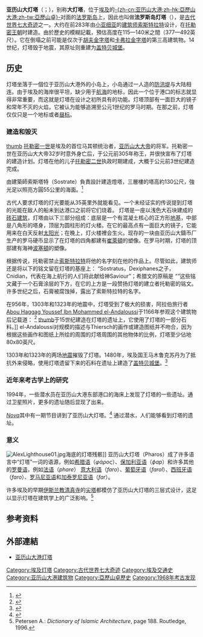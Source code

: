 {{noteTA
|T=zh-cn:亚历山大灯塔; zh-tw:亞歷山大燈塔;
|1=zh-cn:米; zh-tw:公尺;
|2=zh-cn:厘米; zh-tw:公分; zh-hk:厘米;
|3=zh-hans:奇迹; zh-hant:奇蹟;
}}

{{Infobox lighthouse
| name = 亞歷山大燈塔
| image_name = Lighthouse - Thiersch.png
| caption = 考古學家赫尔曼·蒂尔施（{{lang|en|Hermann Thiersch}}）於1909年繪製的灯塔复原图。
| location = {{埃及}}[[亚历山大港|-{zh-cn:亚历山大港;zh-hk:亞歷山大港;zh-tw:亞歷山卓}-]][[法罗斯岛|法罗斯岛]]
| coordinates = {{coord|31|12|50|N|29|53|08|E|region:EG_type:landmark_source:dewiki|display=inline,title}}
| yearbuilt = 约公元前284-246年
| yearlit = 
| automated = 
| yeardeactivated = 1303年或1323年
| foundation = 石质
| construction = [[砌体结构|砌体结构]]
| shape = 方形底座，八角形棱柱塔身，圆柱塔顶
| marking = 
| height = {{convert|103|to|118|m|abbr=on|disp=b|ft}}<ref name="McKenzie 2011 42">{{cite book|last=McKenzie|first=Judith|title=The Architecture of Alexandria and Egypt: 300 BC – AD 700|year=2011|publisher=Yale University Press|isbn=978-0300170948|page=42|url=https://books.google.com/books?id=KFNCaZEZKYAC&pg=PA384|access-date=2021-01-21|archive-date=2021-12-13|archive-url=https://web.archive.org/web/20211213230649/https://books.google.com/books?id=KFNCaZEZKYAC&pg=PA384}}</ref>
| elevation = 
| lens = 
| currentlens = 
| intensity = 
| range = {{convert|47|km|mi|abbr=on}}
| characteristic = 
}}

'''亚历山大灯塔'''（{{lang-ar|منارة الإسكندرية|}}；{{lang-grc|ὁ Φάρος τῆς Ἀλεξανδρείας}}），别称'''大灯塔'''，位于[[埃及|埃及]]的[[亚历山大港|-{zh-cn:亚历山大港;zh-hk:亞歷山大港;zh-tw:亞歷山卓}-]]对面的[[法罗斯岛|法罗斯岛]]上，因此也叫做'''法罗斯岛灯塔'''（{{lang|en|Pharos}}），是[[古代世界七大奇迹|古代世界七大奇迹]]之一。大约在前283年由[[小亚细亚|小亚细亚]]的[[建筑师|建筑师]][[索斯特拉特|索斯特拉特]]设计，在[[托勒密王朝|托勒密王朝]]时建造。由於歷史的模糊記載，預估高度在115—140米之間（377—492英尺）。它在倒塌之前可能是仅次于[[胡夫金字塔|胡夫金字塔]]和[[卡弗拉金字塔|卡弗拉金字塔]]的第三高建筑物。14世纪，灯塔毁于地震，其原址则重建为[[盖特贝城堡|盖特贝城堡]]。

== 历史 ==
灯塔坐落于一個位于亚历山大港外的小岛上，小岛通过一人造的[[防洪堤|防洪堤]]与大陆相连。由于埃及的海岸很平坦，缺少用于[[航海|航海]]的地标，因此一个位于港口的标志就显得非常重要，而这就是灯塔在设计之初所具有的功能。灯塔顶部有一面巨大的镜子和常年不灭的火焰，它被认为能够追溯至公元1世纪的罗马时期。在那之前，灯塔仅仅只是一个地标或者[[昼标|昼标]]。

=== 建造和毁灭 ===
[[圖像:Pharos_of_Alexandria.jpg|thumb]]
[[托勒密一世|托勒密一世]]是埃及的首位马其顿统治者，[[亚历山大大帝|亚历山大大帝]]的将军。托勒密一世在亚历山大大帝32岁时意外身亡后，于公元前305年称王，并很快宣布了灯塔的建造计划。灯塔在他的儿子[[托勒密二世|托勒密二世]]执政时期建成，大概于公元前3世纪建造完成。

由建築師索斯塔特（Sostrate）負責設計建造燈塔，三層樓的塔高約130公尺，強光足以照亮方圓55公里的海面。<ref name='埃'>{{cite book|author=Edith Flamarion|title=《埃及豔后：女法老王克麗歐佩特拉》|year=2003|publisher=時報文化|isbn=9571339393|pages=P.17|others=楊智清/譯}}</ref>

古代人要求灯塔的灯光要能从35英里外就能看见。一个未经证实的传说提到灯塔的光能在敌人的船未到达港口之前将它们烧着。
灯塔是一座以浅色大石块建成的[[砖石建筑|砖石建筑]]，灯塔由以下三部分组成：底层是一个有混凝土核心的正方形[[地基|地基]]，中部是八角形的塔身，顶层为圆柱形的灯火楼。在它的最高点有一面巨大的镜子，它能用来在白天反射[[太阳光|太阳光]]；在晚上，灯火楼裡会生火。现存的一块由亚历山大鑄币厂生产的罗马硬币显示了在灯塔的四角都建有[[崔萊頓|崔萊頓]]的塑像。在罗马时期，灯塔的顶部建有海神[[波塞頓|波塞頓]]的塑像。

根据传说，托勒密禁止[[索斯特拉特|索斯特拉特]]将他的名字刻在他的作品上。尽管如此，建筑师还是将以下的铭文留在灯塔的基座上：
“Sostratus，Dexiphanes之子，Cnidian，代表在海上航行的人们将此献给神Saviour”；希腊文的原稿是 ''“{{lang|el|ΣΟΣΤΡΑΤΟΣ ΔΕΞΙΦΑΝΟΥ ΚΝΙΔΙΟΣ ΘΕΟΙΣ ΣΩΤΕΡΣΙΝ ΥΠΕΡ ΤΩΝ ΠΛΩΙΖΟΜΕΝΩΝ}}”''这些铭文藏于一个石膏涂层的下方，在它的上方是一段赞扬灯塔的建立者托勒密的铭文。许多世纪之后，石膏被腐蚀掉，露出了索斯特拉特的名字。

在956年，1303年和1323年的地震中，灯塔受到了极大的损害，阿拉伯旅行者[[Abou_Haggag_Youssef_Ibn_Mohammed_el-Andaloussi|Abou Haggag Youssef Ibn Mohammed el-Andaloussi]]于1166年参观这个建筑物后记载道：
{{cquote|灯塔建造在岛屿的末端，成正方形，每边大概长8.5米，灯塔的西面和北面被大海所环绕。底座的尺寸，从顶端到底端大概高6.5米。然而，在面临大海的朝向，由于建造和倾向于一座陡崖的关系，那部分的底座比较大。平台的高度随着灯塔的墙不断地变窄而增加，直到达到它的最大值。''

与灯塔的其他地方比起来，在这一边它被建造的很牢固，石材和基座的形状被设计的得很精美。我在此写道的灯塔的那一部分是近年来新建造的，因为原来建造的部分需要替换。''

在朝海的南边，有一段我看不懂的古老的铭文；它不是灯塔本身的铭文，因为它被刻在一块坚硬的黑色石头上。海浪和海风将背景石头不断地侵蚀，铭文变得越来越清晰。字母A的尺寸稍微大于54厘米。字母M的顶部特别明显，就像铜锅炉上的巨大的洞，其他的字母的大小差不多都一样。灯塔的入口位于一个很高的地方。有一段高约183米的斜坡通向入口。斜坡由一系列弯曲的拱门支撑；我的一个同伴来到了下面的一个拱门处，他伸直了他的手臂，但还是不能触到拱门的两边。总共有16个这样的拱门，它们一个比一个高直到灯塔的入口，最后一个拱门特别高。}}<ref>{{cite web |url=http://www.belteshazzar.com/wiki/lighthouse_of_alexandria |title=存档副本 |accessdate=2009-06-11 |deadurl=yes |archiveurl=https://web.archive.org/web/20091217021307/http://www.belteshazzar.com/wiki/lighthouse_of_alexandria |archivedate=2009-12-17 }}</ref>
[[圖像:Qaitbay_0005.JPG|thumb]]于15世纪建造在灯塔的遗址上，它使用了灯塔的一部分石料。]] <!-- Is this the base of the lighthouse? Is its footprint on the exact space the lighthouse's footprint is/was? Because its about 100 x 100 feet, not 27 x 27 as described -->el-Andaloussi对规模的描述与Thiersch的画作或建造图纸并不吻合，因为根据这些画作和图纸上所绘的周围的灯塔周围的其他物体的比例，灯塔至少佔地80x80英尺。

1303年和1323年的两场[[地震|地震]]摧毁了灯塔。1480年，埃及国王马木鲁克苏丹为了抵抗外来侵略，使用灯塔遗留下来的石料在遗址上建造了[[盖特贝城堡|盖特贝城堡]]。<ref>{{cite web |url=http://tech.mop.com/ts/dl/2006/1124/150434110.shtml |title=存档副本 |accessdate=2009-06-11 |deadurl=yes |archiveurl=https://archive.is/20070302101113/http://tech.mop.com/ts/dl/2006/1124/150434110.shtml |archivedate=2007-03-02 }}</ref>

=== 近年来考古学上的研究 ===
1994年，一些潜水员在亚历山大港东部港口的海床上发现了灯塔的一些遗址。通过卫星照片，更多的遗址随后显现了出来。

[[Nova_(TV_series)|''Nova'']]其中有一期节目讲到了亚历山大灯塔。<ref>{{Cite web |url=http://www.pbs.org/wgbh/nova/sunken/ |title=NOVA online - Treasures of the Sunken City |accessdate=2009-06-11 |archive-date=2018-12-24 |archive-url=https://web.archive.org/web/20181224212646/http://www.pbs.org/wgbh/nova/sunken/%0A%20 |dead-url=no }}</ref> 通过潜水，人们能够看到灯塔的遗址。

=== 意义 ===
[[File:AlexLighthouse01.jpg|thumb]]海底的灯塔残骸]]
亚历山大灯塔（Pharos）成了许多语言中“灯塔”一词的语源，例如[[希腊语|希腊语]]（''φάρος''）、[[保加利亚语|保加利亚语]]（''фар''）和许多其他的[[罗曼语|罗曼语]]，例如[[法语|法语]]（''phare''）
[[意大利语|意大利语]]（''faro''）、[[葡萄牙语|葡萄牙语]]（''farol''）、[[西班牙语|西班牙语]]（''faro''）、[[罗马尼亚语|罗马尼亚语]]和[[加泰罗尼亚语|加泰罗尼亚语]]（''far''）。

许多埃及的早期[[伊斯兰教|伊斯兰教]][[清真寺|清真寺]]的[[尖塔|尖塔]]都模仿了亚历山大灯塔的三层式设计，这足以显示灯塔在建筑学上的广泛影响。<ref>Petersen A.: ''Dictionary of Islamic Architecture'', page 188. Routledge, 1996.</ref>

== 参考资料 ==
{{reflist|2}}

== 外部連結 ==
* [https://web.archive.org/web/20060528004636/http://ywz.ywcz.cn/n475c81.aspx 亚历山大港灯塔]

{{古代世界七大奇迹}}

{{Authority control}}
[[Category:埃及灯塔|Category:埃及灯塔]]
[[Category:古代世界七大奇迹|Category:古代世界七大奇迹]]
[[Category:埃及交通史|Category:埃及交通史]]
[[Category:亚历山大港建筑物|Category:亚历山大港建筑物]]
[[Category:亞歷山卓歷史|Category:亞歷山卓歷史]]
[[Category:1968年考古发现|Category:1968年考古发现]]